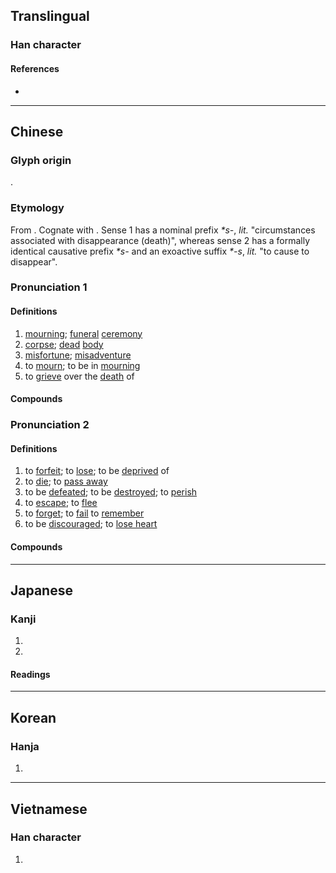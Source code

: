 {{also|丧}}
{{character info/new}}
==Translingual==

===Han character===
{{Han char|rn=30|rad=口|as=09|sn=12|four=40732|canj=GRRV}}

====References====
* {{Han ref|kx=0200.120|dkj=03985|dj=0421.230|hdz=10650.030|uh=55AA|ud=21930|bh=B3E0|bd=46048}}

----

==Chinese==
{{zh-forms|s=丧|alt=䘮}}

===Glyph origin===
{{Han etym}}
{{Han compound|哭|亾|c1=s|c2=p|t1=cry|ls=ic}}.

===Etymology===
From {{inh|zh|sit-pro|*ma|t=not}}. Cognate with {{och-l|亡|to disappear}}. Sense 1 has a nominal prefix ''*s-'', ''lit.'' "circumstances associated with disappearance (death)", whereas sense 2 has a formally identical causative prefix ''*s-'' and an exoactive suffix ''*-s'', ''lit.'' "to cause to disappear".

===Pronunciation 1===
{{zh-pron
|m=sāng
|c=song1
|h=pfs=sông
|md=sŏng
|mn=song/sng
|mn_note=song - literary; sng - vernacular
|w=1saan
|mc=1
|oc=1,2
|cat=n,v
}}

====Definitions====
{{zh-hanzi}}

# [[mourning]]; [[funeral]] [[ceremony]]
# [[corpse]]; [[dead]] [[body]]
# [[misfortune]]; [[misadventure]]
# to [[mourn]]; to be in [[mourning]]
# to [[grieve]] over the [[death]] of

====Compounds====
{{zh-der|fold=1|喪服|弔喪|喪亂|弔喪問疾|喪禮|喪門|奔喪|喪冢|告喪帖|喪聲嚎氣|喪聲歪氣|免喪|告喪|大喪|喪煞|喪主|停喪|初喪|喪具|報喪|囚首喪面|喪紀|喪事|喪門星|喪天害理|心喪|三年之喪|哭喪臉|哭喪著臉|居喪|大出喪|報喪帖|婚喪喜慶|喪鐘|喪亂帖|匍匐奔喪|喪葬|伐喪|國喪|匿喪|執喪|喪祭|喪居|哭喪棒|喪家|喪榜|出喪|守喪|摔喪|服喪|母喪|扛喪|撞喪|探喪|浪子喪門|發喪|父喪|無服之喪|治喪|鬧喪鼓兒|頂喪駕靈|護喪|送喪|除喪|闖喪|開喪|號喪}}

===Pronunciation 2===
{{zh-pron
|m=sàng
|c=song3
|h=pfs=song
|md=sáung
|mn=sòng
|w=2saan
|mc=2
|oc=2,1
|cat=v
}}

====Definitions====
{{zh-hanzi}}

# to [[forfeit]]; to [[lose]]; to be [[deprived]] of
# to [[die]]; to [[pass away]]
# to be [[defeated]]; to be [[destroyed]]; to [[perish]]
# to [[escape]]; to [[flee]]
# to [[forget]]; to [[fail]] to [[remember]]
# to be [[discourage]]d; to [[lose heart]]

====Compounds====
{{zh-der|fold=1|喪失|喪心病狂|喪偶|喪謗|一言喪邦|喪明之痛|垂首喪氣|喪魂落魄|喪家狗|喪氣|喪權辱國|心神喪失|亡魂喪膽|喪明|喪敗|喪生|喪膽銷魂|心驚膽喪|喪人|喪身|喪亡|彫喪|喪著臉|喪權|嗒喪|喪心|喪志|喪盡天良|失魂喪魄|喪蕩游魂|亡魂喪魄|垂頭喪氣|喪膽亡魂|喪家之狗|喪家之犬|喪元|喪膽|低頭喪氣|喪命|玩人喪德|灰心喪意|懊喪|懷憂喪志|灰心喪氣|氣喪|玩物喪志|本喪|破膽喪魂|敗國喪家|淪喪|沮喪|斲喪|膽喪心驚|聞風喪膽|魂飛魄喪|蹙國喪師|頹喪}}

----

==Japanese==

===Kanji===
{{ja-kanji|grade=c|rs=口09}}

# {{l|en|mourning}}
# {{l|en|loss}}

====Readings====
{{ja-readings
|goon=そう<さう
|kanon=そう<さう
|kun=も-, うしな-う
}}

----

==Korean==

===Hanja===
{{ko-hanja|hangeul=상|rv=sang|mr=sang}}

# {{defn|lang=ko|sort=口09}}

----

==Vietnamese==

===Han character===
{{vi-hantu|[[tang]], [[táng]], [[tảng]]|rs=口09}}

# {{defn|lang=vi|sort=口09}}